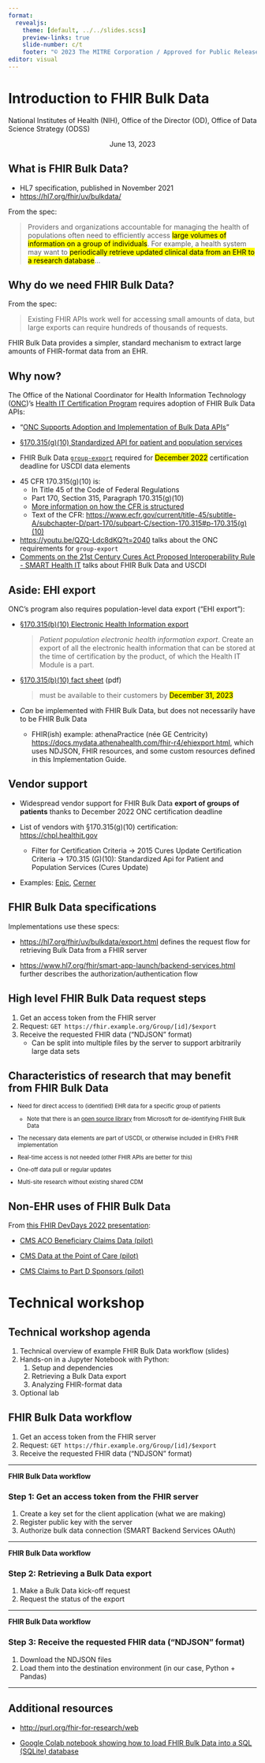 ```yaml
---
format:
  revealjs:
    theme: [default, ../../slides.scss]
    preview-links: true
    slide-number: c/t
    footer: "© 2023 The MITRE Corporation / Approved for Public Release / Case #23-0966"
editor: visual
---
```


# Introduction to FHIR Bulk Data {background-image="NIH_slide_background.png" background-size="cover" background-color="#20558A"}

National Institutes of Health (NIH), Office of the Director (OD), Office of Data Science Strategy (ODSS)

<center>June 13, 2023</center>

## What is FHIR Bulk Data?

-   HL7 specification, published in November 2021
-   <https://hl7.org/fhir/uv/bulkdata/>

From the spec:

> Providers and organizations accountable for managing the health of populations often need to efficiently access <mark>large volumes of information on a group of individuals</mark>. For example, a health system may want to <mark>periodically retrieve updated clinical data from an EHR to a research database</mark>...

## Why do we need FHIR Bulk Data?

From the spec:

> Existing FHIR APIs work well for accessing small amounts of data, but large exports can require hundreds of thousands of requests.

FHIR Bulk Data provides a simpler, standard mechanism to extract large amounts of FHIR-format data from an EHR.

## Why now?

The Office of the National Coordinator for Health Information Technology ([ONC](https://www.healthit.gov))'s [Health IT Certification Program](https://www.healthit.gov/topic/certification-ehrs/certification-health-it) requires adoption of FHIR Bulk Data APIs:

-   "[ONC Supports Adoption and Implementation of Bulk Data APIs](https://www.healthit.gov/buzz-blog/health-it/onc-supports-adoption-and-implementation-of-bulk-data-apis)"

-   [§170.315(g)(10) Standardized API for patient and population services](https://www.healthit.gov/test-method/standardized-api-patient-and-population-services)

-   FHIR Bulk Data [`group-export`](https://hl7.org/fhir/uv/bulkdata/OperationDefinition-group-export.html) required for <mark>December 2022</mark> certification deadline for USCDI data elements

<aside class="notes">

-   45 CFR 170.315(g)(10) is:
    -   In Title 45 of the Code of Federal Regulations
    -   Part 170, Section 315, Paragraph 170.315(g)(10)
    -   [More information on how the CFR is structured](https://www.archives.gov/files/federal-register/tutorial/tutorial_060.pdf)
    -   Text of the CFR: <https://www.ecfr.gov/current/title-45/subtitle-A/subchapter-D/part-170/subpart-C/section-170.315#p-170.315(g)(10)>
-   <https://youtu.be/QZQ-Ldc8dKQ?t=2040> talks about the ONC requirements for `group-export`
-   [Comments on the 21st Century Cures Act Proposed Interoperability Rule - SMART Health IT](https://smarthealthit.org/2019/05/final-smart-team-comments-on-the-21st-century-cures-act-interoperability-rule/#) talks about FHIR Bulk Data and USCDI

</aside>

## Aside: EHI export

::: r-fit-text
ONC's program also requires population-level data export ("EHI export"):

-   [§170.315(b)(10) Electronic Health Information export](https://www.healthit.gov/test-method/electronic-health-information-export)

    > *Patient population electronic health information export*. Create an export of all the electronic health information that can be stored at the time of certification by the product, of which the Health IT Module is a part.

-   [§170.315(b)(10) fact sheet](https://www.healthit.gov/sites/default/files/page/2023-02/%28b%29%2810%29_EHI_Export_Factsheet_FINAL.pdf) (pdf)

    > must be available to their customers by <mark>December 31, 2023</mark>

-   *Can* be implemented with FHIR Bulk Data, but does not necessarily have to be FHIR Bulk Data

    -   FHIR(ish) example: athenaPractice (née GE Centricity) <https://docs.mydata.athenahealth.com/fhir-r4/ehiexport.html>, which uses NDJSON, FHIR resources, and some custom resources defined in this Implementation Guide.
:::

## Vendor support

-   Widespread vendor support for FHIR Bulk Data **export of groups of patients** thanks to December 2022 ONC certification deadline

-   List of vendors with §170.315(g)(10) certification: <https://chpl.healthit.gov>

    -   Filter for Certification Criteria → 2015 Cures Update Certification Criteria → 170.315 (G)(10): Standardized Api for Patient and Population Services (Cures Update)

-   Examples: [Epic](https://fhir.epic.com/Documentation?docId=fhir_bulk_data), [Cerner](https://fhir.cerner.com/millennium/bulk-data/)

## FHIR Bulk Data specifications

Implementations use these specs:

-   <https://hl7.org/fhir/uv/bulkdata/export.html> defines the request flow for retrieving Bulk Data from a FHIR server

-   <https://www.hl7.org/fhir/smart-app-launch/backend-services.html> further describes the authorization/authentication flow

## High level FHIR Bulk Data request steps

1.  Get an access token from the FHIR server
2.  Request: `GET https://fhir.example.org/Group/[id]/$export`
3.  Receive the requested FHIR data ("NDJSON" format)
    -   Can be split into multiple files by the server to support arbitrarily large data sets

## Characteristics of research that may benefit from FHIR Bulk Data

::: {style="font-size: 80%;"}
-   Need for direct access to (identified) EHR data for a specific group of patients

    -   Note that there is an [open source library](https://github.com/microsoft/Tools-for-Health-Data-Anonymization/blob/master/docs/FHIR-anonymization.md) from Microsoft for de-identifying FHIR Bulk Data

-   The necessary data elements are part of USCDI, or otherwise included in EHR's FHIR implementation

-   Real-time access is not needed (other FHIR APIs are better for this)

-   One-off data pull or regular updates

-   Multi-site research without existing shared CDM
:::

## Non-EHR uses of FHIR Bulk Data

From [this FHIR DevDays 2022 presentation](https://docs.google.com/presentation/d/1g0zdzPPjoqouJk8qRXU_ByNdrLE3wbYOE4HloaT3uUE/edit#slide=id.g8c17644f87_23_1146):

-   [CMS ACO Beneficiary Claims Data (pilot)](https://sandbox.bcda.cms.gov/)

-   [CMS Data at the Point of Care (pilot)](https://dpc.cms.gov/)

-   [CMS Claims to Part D Sponsors (pilot)](https://ab2d.cms.gov/)

# Technical workshop

## Technical workshop agenda

1.  Technical overview of example FHIR Bulk Data workflow (slides)
2.  Hands-on in a Jupyter Notebook with Python:
    1.  Setup and dependencies
    2.  Retrieving a Bulk Data export
    3.  Analyzing FHIR-format data
3.  Optional lab

## FHIR Bulk Data workflow

1.  Get an access token from the FHIR server
2.  Request: `GET https://fhir.example.org/Group/[id]/$export`
3.  Receive the requested FHIR data ("NDJSON" format)

------------------------------------------------------------------------

**FHIR Bulk Data workflow**

### Step 1: Get an access token from the FHIR server

1.  Create a key set for the client application (what we are making)
2.  Register public key with the server
3.  Authorize bulk data connection (SMART Backend Services OAuth)

------------------------------------------------------------------------

**FHIR Bulk Data workflow**

### Step 2: Retrieving a Bulk Data export

1.  Make a Bulk Data kick-off request
2.  Request the status of the export

------------------------------------------------------------------------

**FHIR Bulk Data workflow**

### Step 3: Receive the requested FHIR data ("NDJSON" format)

1.  Download the NDJSON files
2.  Load them into the destination environment (in our case, Python + Pandas)

------------------------------------------------------------------------

## Additional resources

-   <http://purl.org/fhir-for-research/web>

-   [Google Colab notebook showing how to load FHIR Bulk Data into a SQL (SQLite) database](https://colab.research.google.com/drive/1HhEEB3MJ8LbMP2ta946s8OARPc5RflHu)
